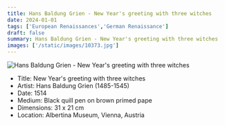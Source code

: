 ```yaml
---
title: Hans Baldung Grien - New Year's greeting with three witches
date: 2024-01-01
tags: ['European Renaissances','German Renaissance']
draft: false
summary: Hans Baldung Grien - New Year's greeting with three witches
images: ['/static/images/10373.jpg']
---
```


![Hans Baldung Grien - New Year's greeting with three witches](/static/images/10373.jpg)

* Title: New Year's greeting with three witches
* Artist: Hans Baldung Grien (1485-1545)
* Date: 1514
* Medium: Black quill pen on brown primed pape
* Dimensions: 31 x 21 cm
* Location: Albertina Museum, Vienna, Austria


